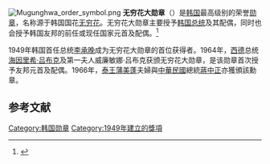 [[File:Mugunghwa_order_symbol.png|thumb]]
'''无穷花大勋章'''（{{lang-ko|무궁화대훈장}}）是[[韩国|韩国]]最高级别的荣誉[[勋章|勋章]]，名称源于韩国国花[[无穷花|无穷花]]。无穷花大勋章主要授予[[韩国总统|韩国总统]]及其配偶，同时也会授予韩国友邦的前任或现任国家元首及配偶。<ref name=a&dact>{{cite web|title=Awards and Decorations Act|url=http://elaw.klri.re.kr/eng_mobile/viewer.do?hseq=24059&type=new&key=|website=Statutes of the Republic of Korea|accessdate=10 November 2014|archive-date=2014-09-07|archive-url=https://web.archive.org/web/20140907004622/http://elaw.klri.re.kr/eng_mobile/viewer.do?hseq=24059&type=new&key=|dead-url=no}}</ref>

1949年韩国首任总统[[李承晚|李承晚]]成为无穷花大勋章的首位获得者。1964年，[[西德|西德]]总统[[海因里希·吕布克|海因里希·吕布克]]及第一夫人威廉敏娜·吕布克获颁无穷花大勋章，是该勋章首次授予友邦元首及配偶。1966年，[[泰國國王|泰王]][[蒲美蓬|蒲美蓬]]夫婦與[[中華民國|中華民國]]總統[[蔣中正|蔣中正]]亦獲頒該勳章。

== 参考文献 ==
{{reflist}}

{{韩国小作品}}
{{韩国勋章}}

[[Category:韩国勋章|Category:韩国勋章]]
[[Category:1949年建立的獎項|Category:1949年建立的獎項]]